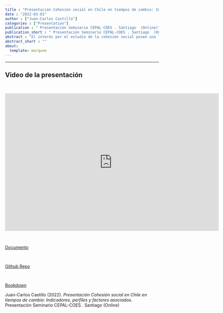 ```yaml
---
title : "Presentación Cohesión social en Chile en tiempos de cambio: Indicadores, perfiles y factores asociados"
date : "2022-03-01"
author : ["Juan-Carlos Castillo"]
categories : ["Presentation"]
publication : " Presentación Seminario CEPAL-COES . Santiago  (Online)"
publication_short : " Presentación Seminario CEPAL-COES . Santiago  (Online)"
abstract : "El interés por el estudio de la cohesión social posee una larga trayectoria tanto académica como así también desde el estado y de organizaciones con interés público. La cohesión social aparece como una aspiración normativa de una sociedad mejor, vinculada a conceptos como lazos sociales de calidad, pertenencia, y confianza en los demás y en el estado. Se asume también que un estado de adecuada cohesión social es producto de condiciones estructurales y políticas que apunten a mayor igualdad, integración y oportunidades, por lo cual muchas veces se refiere a ella como un horizonte o una consecuencia de buenas políticas sociales. Sin duda este horizonte normativo reaparece con fuerza en tiempos caracterizados por crisis económica producto de la pandemia, polarización política, y la extrema concentración de ingreso y privilegios que caracteriza las sociedades actuales y donde el caso Chileno claramente no es una excepción. El renovado interés por la cohesión social nos lleva necesariamente a volver sobre su definición, sus alcances y su medición. Si bien existen muchas diferencias en las aproximaciones y definiciones en este tema, en los últimos años surge una convergencia hacia el carácter multidimensional de la cohesión social, que incorpora elementos como relaciones sociales de igualdad, sentido de pertenencia y orientación hacia el bien común. Partiendo desde una definición de cohesión social de la CEPAL (2021), este reporte de investigación presenta inicialmente una propuesta de indicadores de cohesión social basada en la Encuesta Longitudinal Social de Chile - ELSOC 2016-2020, producida por COES. El carácter longitudinal-panel de esta encuesta nos permite realizar posteriormente un análisis de los cambios ocurridos en nueve indicadores de cohesión social en Chile entre los años 2016 y 2020. Finalmente, se presenta una propuesta de tres perfiles de cohesión social en la sociedad chilena así como también su caracterización socioeconómica y regional."
abstract_short : ""
about:
  template: marquee
---
```

---
## Video de la presentación

<br>

<iframe width="700"  height="450" src="https://www.youtube.com/embed/CgfAkQ5RWxE" title="YouTube video player" frameborder="0" allow="accelerometer; autoplay; clipboard-write; encrypted-media; gyroscope; picture-in-picture" allowfullscreen></iframe>

<br>

[Documento](https://www.cepal.org/es/publicaciones/47735-cohesion-social-chile-tiempos-cambio-indicadores-perfiles-factores-asociados)

<br>

[Github Repo](https://github.com/ocscoes/cohesion-cepal)

<br>

[Bookdown](https://cohesion-cepal.netlify.app/)


::: {.callout-note title="How to cite this work"}

Juan-Carlos Castillo (2022). *Presentación Cohesión social en Chile en tiempos de cambio: Indicadores, perfiles y factores asociados*.  Presentación Seminario CEPAL-COES . Santiago  (Online)

:::


